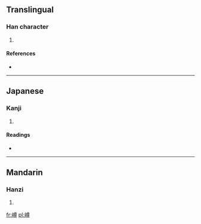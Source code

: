 ==Translingual==

===Han character===
{{Han char|rn=46|rad=山|as=12|sn=15|four=2874<sub>6</sub>|canj=山廿田戈 (UTWI)}}

# {{defn|Han|sort=山12}}

====References====
* {{Han ref|kx=0320.070|dkj=08487|dj=0620.110|hdz=10798.150|uh=5D9F|ud=23967|bh=E564|bd=58724}}

----

==Japanese==

===Kanji===
{{ja-kanji|grade=|rs=山12}}

# {{defn|lang=ja|sort=山12}}

====Readings====
* {{ja-readings|on=[[そん]] (son), [[しゅん]] (shun)|kun=[[そばだつ]] (sobadatsu)}}

----

==Mandarin==

===Hanzi===
{{cmn-hanzi|pin=[[zūn]] ([[zun1]])|wg=tsun<sup>1</sup>}}

# {{defn|lang=cmn|sort=山12}}

[[fr:嶟]]
[[pl:嶟]]